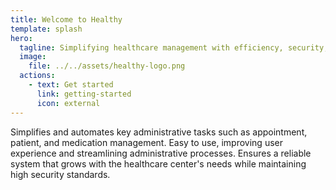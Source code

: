 ```yaml
---
title: Welcome to Healthy
template: splash
hero:
  tagline: Simplifying healthcare management with efficiency, security, and scalability.
  image:
    file: ../../assets/healthy-logo.png
  actions:
    - text: Get started
      link: getting-started
      icon: external
---
```



<CardGrid>
  <Card title="Process Automation" icon="rocket">
    Simplifies and automates key administrative tasks such as
    appointment, patient, and medication management.
  </Card>
  <Card title="User-Friendly Interface" icon="seti:default">
    Easy to use, improving user experience and streamlining
    administrative processes.
  </Card>
  <Card title="Scalable and Secure Architecture" icon="seti:lock">
    Ensures a reliable system that grows with the healthcare
    center's needs while maintaining high security standards.
  </Card>
</CardGrid>

